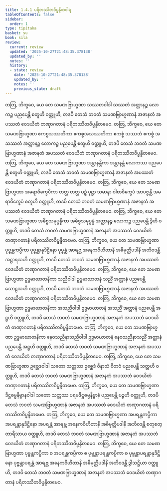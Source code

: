 ```yaml
---
title: 1.4.1 ပရိတဿိတဝိပ္ဖန္ဒိတဝါရ
tableOfContents: false
sidebar:
  order: 1
type: tipitaka
basket: su
book: sila
review:
  current: review
  updated: '2025-10-27T21:48:35.378138'
  updated_by: ''
  notes: ''
  history:
  - state: review
    date: '2025-10-27T21:48:35.378138'
    updated_by: ''
    notes: ''
    previous_state: draft
---
```



<ReviewStatus review={frontmatter.review} showDetails={true} />

<HypothesisAnnotation frontmatter={frontmatter} />

<DynamicBreadcrumb />

<Division number="105" book="sila" e="ch" v="6" p="36">

<Paragraph number="178" book="sila">
တတြ, ဘိက္ခဝေ, ယေ တေ သမဏဗြာဟ္မဏာ သဿတဝါဒါ သဿတံ အတ္တာနဉ္စ လောကဉ္စ ပညပေန္တိ စတူဟိ ဝတ္ထူဟိ, တဒပိ တေသံ ဘဝတံ သမဏဗြာဟ္မဏာနံ အဇာနတံ အပဿတံ ဝေဒယိတံ တဏှာဂတာနံ ပရိတဿိတဝိပ္ဖန္ဒိတမေဝ.
</Paragraph>

</Division>
<Division number="106" book="sila" e="ch" v="6" p="36">

<Paragraph number="179" book="sila">
တတြ, ဘိက္ခဝေ, ယေ တေ သမဏဗြာဟ္မဏာ ဧကစ္စသဿတိကာ ဧကစ္စအသဿတိကာ ဧကစ္စံ သဿတံ ဧကစ္စံ အသဿတံ အတ္တာနဉ္စ လောကဉ္စ ပညပေန္တိ စတူဟိ ဝတ္ထူဟိ, တဒပိ တေသံ ဘဝတံ သမဏဗြာဟ္မဏာနံ အဇာနတံ အပဿတံ ဝေဒယိတံ တဏှာဂတာနံ ပရိတဿိတဝိပ္ဖန္ဒိတမေဝ.
</Paragraph>

</Division>
<Division number="107" book="sila" e="ch" v="6" p="36">

<Paragraph number="180" book="sila">
တတြ, ဘိက္ခဝေ, ယေ တေ သမဏဗြာဟ္မဏာ အန္တာနန္တိကာ အန္တာနန္တံ လောကဿ ပညပေန္တိ စတူဟိ ဝတ္ထူဟိ, တဒပိ တေသံ ဘဝတံ သမဏဗြာဟ္မဏာနံ အဇာနတံ အပဿတံ ဝေဒယိတံ တဏှာဂတာနံ ပရိတဿိတဝိပ္ဖန္ဒိတမေဝ.
</Paragraph>

</Division>
<Division number="108" book="sila" e="ch" v="6" p="36">

<Paragraph number="181" book="sila">
တတြ, ဘိက္ခဝေ, ယေ တေ သမဏဗြာဟ္မဏာ အမရာဝိက္ခေပိကာ တတ္ထ တတ္ထ ပဉှံ ပုဋ္ဌာ သမာနာ ဝါစာဝိက္ခေပံ အာပဇ္ဇန္တိ အမရာဝိက္ခေပံ စတူဟိ ဝတ္ထူဟိ, တဒပိ တေသံ ဘဝတံ သမဏဗြာဟ္မဏာနံ အဇာနတံ အပဿတံ ဝေဒယိတံ တဏှာဂတာနံ ပရိတဿိတဝိပ္ဖန္ဒိတမေဝ.
</Paragraph>

</Division>
<Division number="109" book="sila" e="ch" v="6" p="36">

<Paragraph number="182" book="sila">
တတြ, ဘိက္ခဝေ, ယေ တေ သမဏဗြာဟ္မဏာ အဓိစ္စသမုပ္ပန္နိကာ အဓိစ္စသမုပ္ပန္နံ အတ္တာနဉ္စ လောကဉ္စ ပညပေန္တိ ဒွီဟိ ဝတ္ထူဟိ, တဒပိ တေသံ ဘဝတံ သမဏဗြာဟ္မဏာနံ အဇာနတံ အပဿတံ ဝေဒယိတံ တဏှာဂတာနံ ပရိတဿိတဝိပ္ဖန္ဒိတမေဝ.
</Paragraph>

</Division>
<Division number="110" book="sila" e="ch" v="6" p="36">

<Paragraph number="183" book="sila">
တတြ, ဘိက္ခဝေ, ယေ တေ သမဏဗြာဟ္မဏာ ပုဗ္ဗန္တကပ္ပိကာ ပုဗ္ဗန္တာနုဒိဋ္ဌိနော ပုဗ္ဗန္တံ အာရဗ္ဘ အနေကဝိဟိတာနိ အဓိမုတ္တိပဒါနိ အဘိဝဒန္တိ အဋ္ဌာရသဟိ ဝတ္ထူဟိ, တဒပိ တေသံ ဘဝတံ သမဏဗြာဟ္မဏာနံ အဇာနတံ အပဿတံ ဝေဒယိတံ တဏှာဂတာနံ ပရိတဿိတဝိပ္ဖန္ဒိတမေဝ.
</Paragraph>

</Division>
<Division number="111" book="sila" e="ch" v="6" p="37">

<Paragraph number="184" book="sila">
တတြ, ဘိက္ခဝေ, ယေ တေ သမဏဗြာဟ္မဏာ ဥဒ္ဓမာဃာတနိကာ သညီဝါဒါ ဥဒ္ဓမာဃာတနံ သညိံ အတ္တာနံ ပညပေန္တိ သောဠသဟိ ဝတ္ထူဟိ, တဒပိ တေသံ ဘဝတံ သမဏဗြာဟ္မဏာနံ အဇာနတံ အပဿတံ ဝေဒယိတံ တဏှာဂတာနံ ပရိတဿိတဝိပ္ဖန္ဒိတမေဝ.
</Paragraph>

</Division>
<Division number="112" book="sila" e="ch" v="6" p="37">

<Paragraph number="185" book="sila">
တတြ, ဘိက္ခဝေ, ယေ တေ သမဏဗြာဟ္မဏာ ဥဒ္ဓမာဃာတနိကာ အသညီဝါဒါ ဥဒ္ဓမာဃာတနံ အသညိံ အတ္တာနံ ပညပေန္တိ အဋ္ဌဟိ ဝတ္ထူဟိ, တဒပိ တေသံ ဘဝတံ သမဏဗြာဟ္မဏာနံ အဇာနတံ အပဿတံ ဝေဒယိတံ တဏှာဂတာနံ ပရိတဿိတဝိပ္ဖန္ဒိတမေဝ.
</Paragraph>

</Division>
<Division number="113" book="sila" e="ch" v="6" p="37">

<Paragraph number="186" book="sila">
တတြ, ဘိက္ခဝေ, ယေ တေ သမဏဗြာဟ္မဏာ ဥဒ္ဓမာဃာတနိကာ နေဝသညီနာသညီဝါဒါ ဥဒ္ဓမာဃာတနံ နေဝသညီနာသညိံ အတ္တာနံ ပညပေန္တိ အဋ္ဌဟိ ဝတ္ထူဟိ, တဒပိ တေသံ ဘဝတံ သမဏဗြာဟ္မဏာနံ အဇာနတံ အပဿတံ ဝေဒယိတံ တဏှာဂတာနံ ပရိတဿိတဝိပ္ဖန္ဒိတမေဝ.
</Paragraph>

</Division>
<Division number="114" book="sila" e="ch" v="6" p="37">

<Paragraph number="187" book="sila">
တတြ, ဘိက္ခဝေ, ယေ တေ သမဏဗြာဟ္မဏာ ဥစ္ဆေဒဝါဒါ သတော သတ္တဿ ဥစ္ဆေဒံ ဝိနာသံ ဝိဘဝံ ပညပေန္တိ သတ္တဟိ ဝတ္ထူဟိ, တဒပိ တေသံ ဘဝတံ သမဏဗြာဟ္မဏာနံ အဇာနတံ အပဿတံ ဝေဒယိတံ တဏှာဂတာနံ ပရိတဿိတဝိပ္ဖန္ဒိတမေဝ.
</Paragraph>

</Division>
<Division number="115" book="sila" e="ch" v="6" p="37">

<Paragraph number="188" book="sila">
တတြ, ဘိက္ခဝေ, ယေ တေ သမဏဗြာဟ္မဏာ ဒိဋ္ဌဓမ္မနိဗ္ဗာနဝါဒါ သတော သတ္တဿ ပရမဒိဋ္ဌဓမ္မနိဗ္ဗာနံ ပညပေန္တိ ပဉ္စဟိ ဝတ္ထူဟိ, တဒပိ တေသံ ဘဝတံ သမဏဗြာဟ္မဏာနံ အဇာနတံ အပဿတံ ဝေဒယိတံ တဏှာဂတာနံ ပရိတဿိတဝိပ္ဖန္ဒိတမေဝ.
</Paragraph>

</Division>
<Division number="116" book="sila" e="ch" v="6" p="37">

<Paragraph number="189" book="sila">
တတြ, ဘိက္ခဝေ, ယေ တေ သမဏဗြာဟ္မဏာ အပရန္တကပ္ပိကာ အပရန္တာနုဒိဋ္ဌိနော အပရန္တံ အာရဗ္ဘ အနေကဝိဟိတာနိ အဓိမုတ္တိပဒါနိ အဘိဝဒန္တိ စတုစတ္တာရီသာယ ဝတ္ထူဟိ, တဒပိ တေသံ ဘဝတံ သမဏဗြာဟ္မဏာနံ အဇာနတံ အပဿတံ ဝေဒယိတံ တဏှာဂတာနံ ပရိတဿိတဝိပ္ဖန္ဒိတမေဝ.
</Paragraph>

</Division>
<Division number="117" book="sila" e="ch" v="6" p="38">

<Paragraph number="190" book="sila">
တတြ, ဘိက္ခဝေ, ယေ တေ သမဏဗြာဟ္မဏာ ပုဗ္ဗန္တကပ္ပိကာ စ အပရန္တကပ္ပိကာ စ ပုဗ္ဗန္တာပရန္တကပ္ပိကာ စ ပုဗ္ဗန္တာပရန္တာနုဒိဋ္ဌိနော ပုဗ္ဗန္တာပရန္တံ အာရဗ္ဘ အနေကဝိဟိတာနိ အဓိမုတ္တိပဒါနိ အဘိဝဒန္တိ ဒွါသဋ္ဌိယာ ဝတ္ထူဟိ, တဒပိ တေသံ ဘဝတံ သမဏဗြာဟ္မဏာနံ အဇာနတံ အပဿတံ ဝေဒယိတံ တဏှာဂတာနံ ပရိတဿိတဝိပ္ဖန္ဒိတမေဝ.
</Paragraph>
</Division>